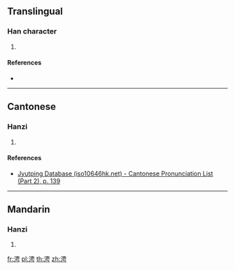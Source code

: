 {{character info/new}}
==Translingual==

===Han character===
{{Han char|rn=85|rad=水|as=07|sn=10|four=35127|canj=ELWS|ids=⿰氵甹}}

# {{defn|Han|sort=水07}}

====References====
* {{Han ref|kx=0626.020|dkj=17520|hdz=31624.020|uh=6D84|ud=28036|bh=D263|bd=53859}}

----

==Cantonese==

===Hanzi===
{{yue-hanzi|jyut=[[ping1]]|y=ping1}}

# {{defn|lang=yue|sort=水07}}

====References====
*[http://www.iso10646hk.net/jp/document/download.jsp Jyutping Database (iso10646hk.net) - Cantonese Pronunciation List (Part 2), p. 139]

----

==Mandarin==

===Hanzi===
{{cmn-hanzi|pin=[[pīng]] ([[ping1]])|wg=p'ing<sup>1</sup>}}

# {{defn|lang=cmn|sort=水07}}

[[fr:涄]]
[[pl:涄]]
[[th:涄]]
[[zh:涄]]